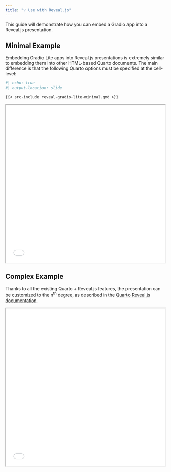 ```yaml
---
title: "💡 Use with Reveal.js"
---
```


This guide will demonstrate how you can embed a Gradio app into a Reveal.js presentation.

## Minimal Example

Embedding Gradio Lite apps into Reveal.js presentations is extremely similar to embedding them into other HTML-based Quarto documents. The main difference is that the following Quarto options must be specified at the cell-level:

```python
#| echo: true
#| output-location: slide
```

````md
{{< src-include reveal-gradio-lite-minimal.qmd >}}
````

<iframe src="./reveal-gradio-lite-minimal.html" width="100%" height="500px"></iframe>

## Complex Example

Thanks to all the existing Quarto + Reveal.js features, the presentation can be customized to the n<sup>th</sup> degree, as described in the [Quarto Reveal.js documentation](https://quarto.org/docs/presentations/revealjs/).

<iframe src="./reveal-gradio-lite.html" width="100%" height="500px"></iframe>
